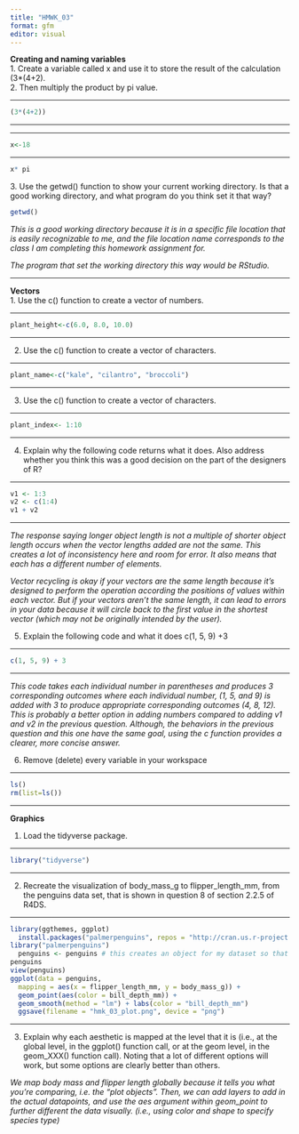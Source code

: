 ```yaml
---
title: "HMWK_03"
format: gfm
editor: visual
---
```


**Creating and naming variables**\
1. Create a variable called x and use it to store the result of the calculation (3\*(4+2).\
2. Then multiply the product by pi value.

------------------------------------------------------------------------

```r
(3*(4+2))  
```

------------------------------------------------------------------------

------------------------------------------------------------------------

```r
x<-18
```

------------------------------------------------------------------------

```r
x* pi
```

3\. Use the getwd() function to show your current working directory. Is that a good working directory, and what program do you think set it that way?

```r
getwd() 
```

*This is a good working directory because it is in a specific file location that is easily recognizable to me, and the file location name corresponds to the class I am completing this homework assignment for.*

*The program that set the working directory this way would be RStudio.*

------------------------------------------------------------------------

**Vectors**\
1. Use the c() function to create a vector of numbers.

------------------------------------------------------------------------

```r
plant_height<-c(6.0, 8.0, 10.0)  
```

------------------------------------------------------------------------

2.  Use the c() function to create a vector of characters.

------------------------------------------------------------------------

```r
plant_name<-c("kale", "cilantro", "broccoli")  
```

------------------------------------------------------------------------

3.  Use the c() function to create a vector of characters.

------------------------------------------------------------------------

```r
plant_index<- 1:10  
```

------------------------------------------------------------------------

4.  Explain why the following code returns what it does. Also address whether you think this was a good decision on the part of the designers of R?

------------------------------------------------------------------------

```r
v1 <- 1:3  
v2 <- c(1:4)  
v1 + v2  
```

------------------------------------------------------------------------

*The response saying longer object length is not a multiple of shorter object length occurs when the vector lengths added are not the same. This creates a lot of inconsistency here and room for error. It also means that each has a different number of elements.*

*Vector recycling is okay if your vectors are the same length because it's designed to perform the operation according the positions of values within each vector. But if your vectors aren't the same length, it can lead to errors in your data because it will circle back to the first value in the shortest vector (which may not be originally intended by the user).*

5.  Explain the following code and what it does c(1, 5, 9) +3

------------------------------------------------------------------------

```r
c(1, 5, 9) + 3  
```

------------------------------------------------------------------------

*This code takes each individual number in parentheses and produces 3 corresponding outcomes where each individual number, (1, 5, and 9) is added with 3 to produce appropriate corresponding outcomes (4, 8, 12). This is probably a better option in adding numbers compared to adding v1 and v2 in the previous question. Although, the behaviors in the previous question and this one have the same goal, using the c function provides a clearer, more concise answer.*

6.  Remove (delete) every variable in your workspace

------------------------------------------------------------------------

```r
ls()  
rm(list=ls())  
```

------------------------------------------------------------------------

**Graphics**

1.  Load the tidyverse package.

------------------------------------------------------------------------

```r
library("tidyverse")
```

------------------------------------------------------------------------

2.  Recreate the visualization of body_mass_g to flipper_length_mm, from the penguins data set, that is shown in question 8 of section 2.2.5 of R4DS.

------------------------------------------------------------------------

```r
library(ggthemes, ggplot)
  install.packages("palmerpenguins", repos = "http://cran.us.r-project.org") 
library("palmerpenguins") 
  penguins <- penguins # this creates an object for my dataset so that I can see it in my global environment
penguins  
view(penguins) 
ggplot(data = penguins,
  mapping = aes(x = flipper_length_mm, y = body_mass_g)) + 
  geom_point(aes(color = bill_depth_mm)) + 
  geom_smooth(method = "lm") + labs(color = "bill_depth_mm")
  ggsave(filename = "hmk_03_plot.png", device = "png")
```

------------------------------------------------------------------------

3.  Explain why each aesthetic is mapped at the level that it is (i.e., at the global level, in the ggplot() function call, or at the geom level, in the geom_XXX() function call). Noting that a lot of different options will work, but some options are clearly better than others.

*We map body mass and flipper length globally because it tells you what you're comparing, i.e. the "plot objects". Then, we can add layers to add in the actual datapoints, and use the aes argument within geom_point to further different the data visually. (i.e., using color and shape to specify species type)*
